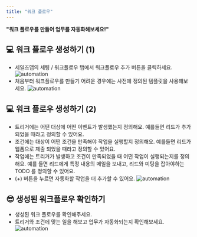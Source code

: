 ```yaml
---
title: "워크 플로우"
---
```


**"워크 플로우를 만들어 업무를 자동화해보세요!"**

## 💻 워크 플로우 생성하기 (1)
- 세일즈맵의 세팅 / 워크플로우 탭에서 워크플로우 추가 버튼을 클릭하세요.
![automation](/images/feature/automation/feature:automation_1.png)
- 처음부터 워크플로우를 만들기 어려운 경우에는 사전에 정의된 템플릿을 사용해보세요.
![automation](/images/feature/automation/feature:automation_2.png)

## 💻 워크 플로우 생성하기 (2)
- 트리거에는 어떤 대상에 어떤 이벤트가 발생했는지 정의해요. 예를들면 리드가 추가되었을 때라고 정의할 수 있어요.
- 조건에는 대상이 어떤 조건을 만족해야 작업을 실행할지 정의해요. 예를들면 리드가 웹폼으로 제출 되었을 때라고 정의할 수 있어요.
- 작업에는 트리거가 발생하고 조건이 만족되었을 때 어떤 작업이 실행되는지를 정의해요. 예를 들면 리드에게 특정 내용의 메일을 보내고, 리드와 미팅을 잡아야하는 TODO 를 정의할 수 있어요.
- (+) 버튼을 누르면 자동화할 작업을 더 추가할 수 있어요.
![automation](/images/feature/automation/feature:automation_3.png)

## 😎 생성된 워크플로우 확인하기
- 생성된 워크 플로우를 확인해주세요.
- 트리거와 조건에 맞는 일을 해보고 업무가 자동화되는지 확인해보세요.
![automation](/images/feature/automation/feature:automation_4.png)